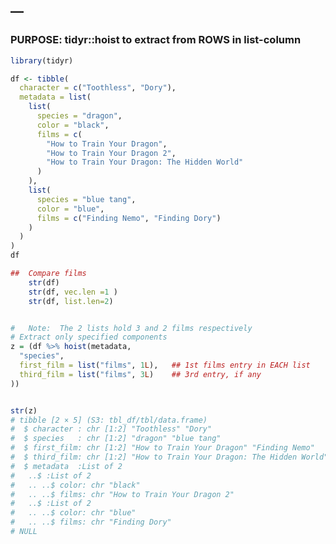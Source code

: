 ---
---

###     PURPOSE:  tidyr::hoist to extract from ROWS in list-column
```r
library(tidyr)

df <- tibble(
  character = c("Toothless", "Dory"),
  metadata = list(
    list(
      species = "dragon",
      color = "black",
      films = c(
        "How to Train Your Dragon",
        "How to Train Your Dragon 2",
        "How to Train Your Dragon: The Hidden World"
      )
    ),
    list(
      species = "blue tang",
      color = "blue",
      films = c("Finding Nemo", "Finding Dory")
    )
  )
)
df

##  Compare films
    str(df)
    str(df, vec.len =1 )
    str(df, list.len=2)


#   Note:  The 2 lists hold 3 and 2 films respectively
# Extract only specified components
z = (df %>% hoist(metadata,
  "species",
  first_film = list("films", 1L),   ## 1st films entry in EACH list
  third_film = list("films", 3L)    ## 3rd entry, if any
))


str(z)
# tibble [2 × 5] (S3: tbl_df/tbl/data.frame)
#  $ character : chr [1:2] "Toothless" "Dory"
#  $ species   : chr [1:2] "dragon" "blue tang"
#  $ first_film: chr [1:2] "How to Train Your Dragon" "Finding Nemo"
#  $ third_film: chr [1:2] "How to Train Your Dragon: The Hidden World" NA
#  $ metadata  :List of 2
#   ..$ :List of 2
#   .. ..$ color: chr "black"
#   .. ..$ films: chr "How to Train Your Dragon 2"
#   ..$ :List of 2
#   .. ..$ color: chr "blue"
#   .. ..$ films: chr "Finding Dory"
# NULL
```
